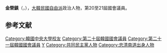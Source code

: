 {{BLP unsourced|time=2020-10-08T07:57:48+00:00}}
{{Infobox politician
| name         = 金榮鎮
| native_name  = 김영진
| image        = 
| caption      = 
| office       = {{flagicon|South Korea}} 第20-21屆[[韓國國會|韓國國會]]議員
| term_start   = 2016年5月30日
| term_end     = 
| constituency = [[京畿道|京畿道]][[水原市|水原市]]丙
| predecessor  = ''選區重劃''
| successor    = 
| birth_date   = {{Birth date and age|1967|9|10}}
| birth_place  = {{KOR}}[[忠清南道|忠清南道]][[禮山郡|禮山郡]]
| residence    = {{KOR}}[[京畿道|京畿道]][[水原市|水原市]][[八達區|八達區]]{{tsl|ko|화서동|華西洞}}
| nationality  = {{ROK}}
| party        = {{MPK}}
| alma_mater   = [[中央大學_(韓國)|中央大學]]
}}

'''金榮鎮'''（{{kor|김영진|金榮鎭|Kim Young-joon}}，{{bd|1967年|9月10日}}），[[大韓民國|大韓民國]][[自由派|自由派]]政治人物，第20至21屆國會議員。

== 参考文献 ==
<references />

{{DEFAULTSORT:Kim Young-joon}}
[[Category:韓國中央大學校友|Category:韓國中央大學校友]]
[[Category:第二十屆韓國國會議員|Category:第二十屆韓國國會議員]]
[[Category:第二十一屆韓國國會議員|Category:第二十一屆韓國國會議員]]
[[Category:金姓|Y]]
[[Category:共同民主黨人物|Category:共同民主黨人物]]
[[Category:忠清南道出身人物|Category:忠清南道出身人物]]